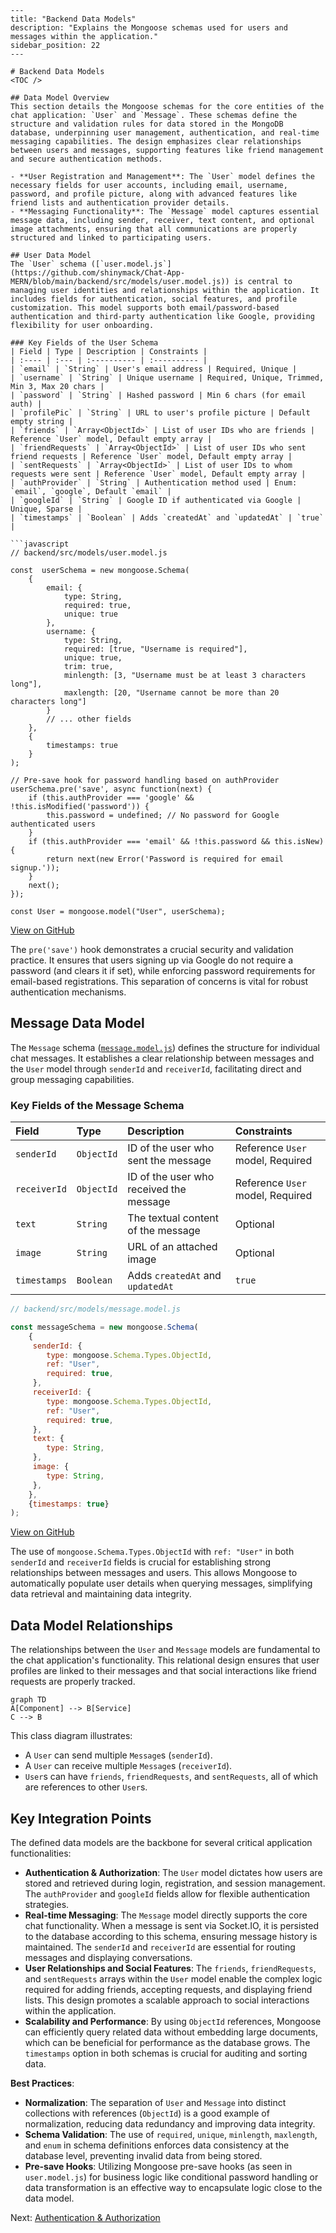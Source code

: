```mdx
---
title: "Backend Data Models"
description: "Explains the Mongoose schemas used for users and messages within the application."
sidebar_position: 22
---

# Backend Data Models
<TOC />

## Data Model Overview
This section details the Mongoose schemas for the core entities of the chat application: `User` and `Message`. These schemas define the structure and validation rules for data stored in the MongoDB database, underpinning user management, authentication, and real-time messaging capabilities. The design emphasizes clear relationships between users and messages, supporting features like friend management and secure authentication methods.

- **User Registration and Management**: The `User` model defines the necessary fields for user accounts, including email, username, password, and profile picture, along with advanced features like friend lists and authentication provider details.
- **Messaging Functionality**: The `Message` model captures essential message data, including sender, receiver, text content, and optional image attachments, ensuring that all communications are properly structured and linked to participating users.

## User Data Model
The `User` schema ([`user.model.js`](https://github.com/shinymack/Chat-App-MERN/blob/main/backend/src/models/user.model.js)) is central to managing user identities and relationships within the application. It includes fields for authentication, social features, and profile customization. This model supports both email/password-based authentication and third-party authentication like Google, providing flexibility for user onboarding.

### Key Fields of the User Schema
| Field | Type | Description | Constraints |
| :---- | :--- | :---------- | :---------- |
| `email` | `String` | User's email address | Required, Unique |
| `username` | `String` | Unique username | Required, Unique, Trimmed, Min 3, Max 20 chars |
| `password` | `String` | Hashed password | Min 6 chars (for email auth) |
| `profilePic` | `String` | URL to user's profile picture | Default empty string |
| `friends` | `Array<ObjectId>` | List of user IDs who are friends | Reference `User` model, Default empty array |
| `friendRequests` | `Array<ObjectId>` | List of user IDs who sent friend requests | Reference `User` model, Default empty array |
| `sentRequests` | `Array<ObjectId>` | List of user IDs to whom requests were sent | Reference `User` model, Default empty array |
| `authProvider` | `String` | Authentication method used | Enum: `email`, `google`, Default `email` |
| `googleId` | `String` | Google ID if authenticated via Google | Unique, Sparse |
| `timestamps` | `Boolean` | Adds `createdAt` and `updatedAt` | `true` |

```javascript
// backend/src/models/user.model.js

const  userSchema = new mongoose.Schema(
    {
        email: { 
            type: String,
            required: true,
            unique: true
        },
        username: {
            type: String,
            required: [true, "Username is required"],
            unique: true,
            trim: true,
            minlength: [3, "Username must be at least 3 characters long"],
            maxlength: [20, "Username cannot be more than 20 characters long"]
        }
        // ... other fields
    },
    { 
        timestamps: true
    } 
);

// Pre-save hook for password handling based on authProvider
userSchema.pre('save', async function(next) {
    if (this.authProvider === 'google' && !this.isModified('password')) {
        this.password = undefined; // No password for Google authenticated users
    }
    if (this.authProvider === 'email' && !this.password && this.isNew) {
        return next(new Error('Password is required for email signup.'));
    }
    next();
});

const User = mongoose.model("User", userSchema);

```
[View on GitHub](https://github.com/shinymack/Chat-App-MERN/blob/main/backend/src/models/user.model.js#L1-L60)

The `pre('save')` hook demonstrates a crucial security and validation practice. It ensures that users signing up via Google do not require a password (and clears it if set), while enforcing password requirements for email-based registrations. This separation of concerns is vital for robust authentication mechanisms.

## Message Data Model
The `Message` schema ([`message.model.js`](https://github.com/shinymack/Chat-App-MERN/blob/main/backend/src/models/message.model.js)) defines the structure for individual chat messages. It establishes a clear relationship between messages and the `User` model through `senderId` and `receiverId`, facilitating direct and group messaging capabilities.

### Key Fields of the Message Schema
| Field | Type | Description | Constraints |
| :---- | :--- | :---------- | :---------- |
| `senderId` | `ObjectId` | ID of the user who sent the message | Reference `User` model, Required |
| `receiverId` | `ObjectId` | ID of the user who received the message | Reference `User` model, Required |
| `text` | `String` | The textual content of the message | Optional |
| `image` | `String` | URL of an attached image | Optional |
| `timestamps` | `Boolean` | Adds `createdAt` and `updatedAt` | `true` |

```javascript
// backend/src/models/message.model.js

const messageSchema = new mongoose.Schema(
    {
     senderId: {
        type: mongoose.Schema.Types.ObjectId,
        ref: "User",
        required: true,
     },
     receiverId: {
        type: mongoose.Schema.Types.ObjectId,
        ref: "User",
        required: true,
     },
     text: {
        type: String,
     },
     image: {
        type: String,
     },
    },
    {timestamps: true}
);

```
[View on GitHub](https://github.com/shinymack/Chat-App-MERN/blob/main/backend/src/models/message.model.js#L1-L26)

The use of `mongoose.Schema.Types.ObjectId` with `ref: "User"` in both `senderId` and `receiverId` fields is crucial for establishing strong relationships between messages and users. This allows Mongoose to automatically populate user details when querying messages, simplifying data retrieval and maintaining data integrity.

## Data Model Relationships
The relationships between the `User` and `Message` models are fundamental to the chat application's functionality. This relational design ensures that user profiles are linked to their messages and that social interactions like friend requests are properly tracked.





```mermaid
graph TD
A[Component] --> B[Service]
C --> B
```



This class diagram illustrates:
- A `User` can send multiple `Message`s (`senderId`).
- A `User` can receive multiple `Message`s (`receiverId`).
- `User`s can have `friends`, `friendRequests`, and `sentRequests`, all of which are references to other `User`s.

## Key Integration Points
The defined data models are the backbone for several critical application functionalities:

-   **Authentication & Authorization**: The `User` model dictates how users are stored and retrieved during login, registration, and session management. The `authProvider` and `googleId` fields allow for flexible authentication strategies.
-   **Real-time Messaging**: The `Message` model directly supports the core chat functionality. When a message is sent via Socket.IO, it is persisted to the database according to this schema, ensuring message history is maintained. The `senderId` and `receiverId` are essential for routing messages and displaying conversations.
-   **User Relationships and Social Features**: The `friends`, `friendRequests`, and `sentRequests` arrays within the `User` model enable the complex logic required for adding friends, accepting requests, and displaying friend lists. This design promotes a scalable approach to social interactions within the application.
-   **Scalability and Performance**: By using `ObjectId` references, Mongoose can efficiently query related data without embedding large documents, which can be beneficial for performance as the database grows. The `timestamps` option in both schemas is crucial for auditing and sorting data.

**Best Practices**:
-   **Normalization**: The separation of `User` and `Message` into distinct collections with references (`ObjectId`) is a good example of normalization, reducing data redundancy and improving data integrity.
-   **Schema Validation**: The use of `required`, `unique`, `minlength`, `maxlength`, and `enum` in schema definitions enforces data consistency at the database level, preventing invalid data from being stored.
-   **Pre-save Hooks**: Utilizing Mongoose pre-save hooks (as seen in `user.model.js`) for business logic like conditional password handling or data transformation is an effective way to encapsulate logic close to the data model.

Next: [Authentication & Authorization](./2.3_authentication_authorization.mdx)
```